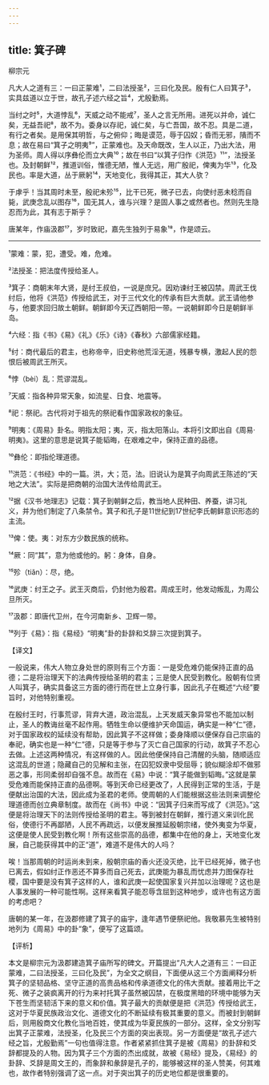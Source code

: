 ```yaml
---
---
---
```

title: 箕子碑
---




柳宗元

凡大人之道有三：一曰正蒙难¹，二曰法授圣²，三曰化及民。殷有仁人曰箕子³，实具兹道以立于世，故孔子述六经之旨⁴，尤殷勤焉。

当纣之时⁵，大道悖乱⁶，天威之动不能戒⁷，圣人之言无所用。进死以并命，诚仁矣，无益吾祀⁸，故不为。委身以存祀，诚仁矣，与亡吾国，故不忍。具是二道，有行之者矣。是用保其明哲，与之俯仰；晦是谟范，辱于囚奴；昏而无邪，隤而不息；故在易曰“箕子之明夷⁹”，正蒙难也。及天命既改，生人以正，乃出大法，用为圣师。周人得以序彝伦而立大典¹⁰；故在书曰“以箕子归作《洪范》¹¹”，法授圣也。及封朝鲜¹²，推道训俗，惟德无陋，惟人无远，用广殷祀，俾夷为华¹³，化及民也。率是大道，丛于厥躬¹⁴，天地变化，我得其正，其大人欤？

于虖乎！当其周时未至，殷祀未殄¹⁵，比干已死，微子已去，向使纣恶未稔而自毙，武庚念乱以图存¹⁶，国无其人，谁与兴理？是固人事之或然者也。然则先生隐忍而为此，其有志于斯乎？

唐某年，作庙汲郡¹⁷，岁时致祀，嘉先生独列于易象¹⁸，作是颂云。



***



¹蒙难：蒙，犯，遭受。难，危难。

²法授圣：把法度传授给圣人。

³箕子：商朝末年大贤，是纣王叔伯，一说是庶兄。因劝谏纣王被囚禁。周武王伐纣后，他将《洪范》传授给武王，对于三代文化的传承有巨大贡献。武王请他参与，他要求回归故土朝鲜。朝鲜即今天辽西朝阳一带。一说朝鲜即今日是朝鲜半岛。

⁴六经：指《书》《易》《礼》《乐》《诗》《春秋》六部儒家经籍。

⁵纣：商代最后的君主，也称帝辛，旧史称他荒淫无道，残暴专横，激起人民的怨恨后被周武王所灭。

⁶悖（bèi）乱：荒谬混乱。

⁷天威：指各种异常天象，如流星、日食、地震等。

⁸祀：祭祀。古代将对于祖先的祭祀看作国家政权的象征。

⁹明夷：《周易》卦名。明指太阳；夷，灭，指太阳落山。本将引文即出自《周易·明夷》。这里的意思是说箕子能韬晦，在艰难之中，保持正直的品德。

¹⁰彝伦：即指伦理道德。

¹¹洪范：《书经》中的一篇。洪，大；范，法。旧说认为是箕子向周武王陈述的“天地之大法”。实际是把商朝的治国大法传给周武王。

¹²据《汉书·地理志》记载：箕子到朝鲜之后，教当地人民种田、养蚕，讲习礼义，并为他们制定了八条禁令。箕子和孔子是11世纪到17世纪李氏朝鲜意识形态的主流。

¹³俾：使。夷：对东方少数民族的统称。

¹⁴厥：同“其”，意为他或他的。躬：身体，自身。

¹⁵殄（tiǎn）：尽，绝。

¹⁶武庚：纣王之子。武王灭商后，仍封他为殷君。周成王时，他发动叛乱，为周公旦所灭。

¹⁷汲郡：即唐代卫州，在今河南新乡、卫辉一带。

¹⁸列于《易》：指《易经》“明夷”卦的卦辞和爻辞三次提到箕子。

【译文】

一般说来，伟大人物立身处世的原则有三个方面：一是受危难仍能保持正直的品德；二是将治理天下的法典传授给圣明的君主；三是使人民受到教化。殷朝有位贤人叫箕子，确实具备这三方面的德行而在世上立身行事，因此孔子在概述“六经”要旨时，对他特别重视。

在殷纣王时，行事荒谬，背弃大道，政治混乱，上天发威天象异常也不能加以制止，圣人的教诲丝毫不起作用。牺牲生命以便维护天命国运，确实是一种“仁”德，对于国家政权的延续没有帮助，因此箕子不这样做；委身降顺以便保存自己宗庙的奉祀，确实也是一种“仁”德，只是等于参与了灭亡自己国家的行动，故箕子不忍心去做。上述这两种情况，有这样做的人。因此他便保持自己清醒的头脑，随顺适应这混乱的世道；隐藏自己的见解和主张，在囚犯奴隶中受屈辱；貌似糊涂却不做邪恶之事，形同柔弱却自强不息。故而在《易》中说：“箕子能做到韬晦。”这就是蒙受危难而能保持正直的品德啊。等到天命已经更改了，人民得到正常的生活，于是便献出治国的大法，因此成为圣君的老师。使周朝的人们能根据这些法则来调整伦理道德而创立典章制度。故而在《尚书》中说：“因箕子归来而写成了《洪范》。”这便是将治理天下的法则传授给圣明的君主。等到被封在朝鲜，推行道义来训化民俗，使德行不再鄙陋，人民不再疏远，以便发展推延殷朝宗绪，使外夷变为华夏，这便是使人民受到教化啊！所有这些崇高的品德，都集中在他的身上，天地变化发展，自己能获得其中的正“道”，难道不是伟大的人吗？

唉！当那周朝的时运尚未到来，殷朝宗庙的香火还没灭绝，比干已经死掉，微子也已离去，假如纣正作恶还不算多而自己死去，武庚能为暴乱而忧虑并力图保存社稷，国中要是没有箕子这样的人，谁和武庚一起使国家复兴并加以治理呢？这也是人事发展的一种可能性啊。这样来看箕子能忍辱含屈到这种地步，或许也有这方面的考虑吧？

唐朝的某一年，在汲郡修建了箕子的庙宇，逢年遇节便祭祀他。我敬慕先生被特别地列为《周易》中的卦“象”，便写了这篇颂。

【评析】

本文是柳宗元为汲郡建造箕子庙所写的碑文。开篇提出“凡大人之道有三：一曰正蒙难，二曰法授圣，三曰化及民”，为全文之纲目，下面便从这三个方面阐释分析箕子的坚韧品格、坚守正道的高贵品格和传承道德文化的伟大贡献。接着用比干之死、微子之装疯离开的行为来衬托箕子虽然被囚禁，在极度黑暗的环境中能够为天下苍生而坚韧活下来的意义和价值。箕子最大的贡献便是把《洪范》传授给武王，这对于华夏民族政治文化、道德文化的不断延续有极其重要的意义。而被封到朝鲜后，则用殷商文化教化当地百姓，使其成为华夏民族的一部分。这样，全文分别写出箕子正蒙难，法授圣，化及民三个方面的突出表现。另一方面便是“故孔子述六经之旨，尤殷勤焉”一句也值得注意。作者紧紧抓住箕子是被《周易》的卦辞和爻辞都提及的人物。因为箕子三个方面的杰出成就，故被《易经》提及，《易经》的卦辞、爻辞是周文王的，而象辞和彖辞是孔子的，能够被这样的圣人赞美，何其难也，故作者特别强调了这一点。对于突出箕子的历史地位都是很重要的。